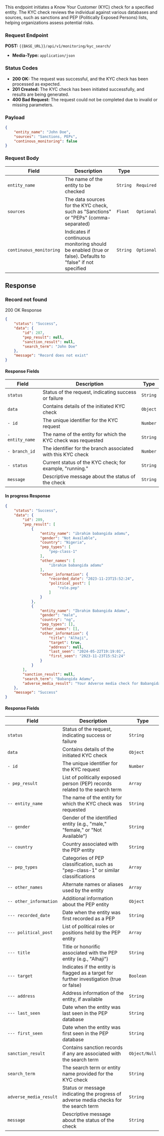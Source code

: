 This endpoint initiates a Know Your Customer (KYC) check for a specified entity. The KYC check reviews the individual against various databases and sources, such as sanctions and PEP (Politically Exposed Persons) lists, helping organizations assess potential risks.

### Request Endpoint
**POST:** `{{BASE_URL}}/api/v1/monitoring/kyc_search/`

- **Media-Type:** `application/json`

### Status Codes

- **200 OK:** The request was successful, and the KYC check has been processed as expected.
- **201 Created:** The KYC check has been initiated successfully, and results are being generated.
- **400 Bad Request:** The request could not be completed due to invalid or missing parameters.

### Payload
```json
{
	"entity_name": "John Doe",
	"sources": "Sanctions, PEPs",
	"continous_monitoring": false
}
```


### Request Body
| Field               | Description                                                                                                    | Type    |           |
|---------------------|----------------------------------------------------------------------------------------------------------------|---------|-----------|
| `entity_name`       | The name of the entity to be checked                                                                          | `String` | `Required`|
| `sources`           | The data sources for the KYC check, such as "Sanctions" or "PEPs" (comma-separated)                           | `Float`  | `Optional`|
| `continuous_monitoring`| Indicates if continuous monitoring should be enabled (true or false). Defaults to "false" if not specified | `String` | `Optional`|


## Response
### Record not found 
200 OK Response
```json
{
    "status": "Success",
    "data": {
        "id": 287,
        "pep_result": null,
        "sanction_result": null,
        "search_term": "John Doe"
    },
    "message": "Record does not exist"
}
```

#### Response Fields
| Field               | Description                                                              | Type   |
|---------------------|--------------------------------------------------------------------------|--------|
| `status`            | Status of the request, indicating success or failure                     | `String` |
| `data`              | Contains details of the initiated KYC check                              | `Object` |
| `- id`              | The unique identifier for the KYC request                                 | `Number` |
| `- entity_name`     | The name of the entity for which the KYC check was requested             | `String` |
| `- branch_id`       | The identifier for the branch associated with this KYC check             | `Number` |
| `- status`         | Current status of the KYC check; for example, "running."                 | `String` |
| `message`          | Descriptive message about the status of the check                        | `String` |

#### In progress Response
```json
{
    "status": "Success",
    "data": {
        "id": 289,
        "pep_result": [
            {
                "entity_name": "ibrahim babangida adamu",
                "gender": "Not Available",
                "country": "Nigeria",
                "pep_types": [
                    "pep-class-1"
                ],
                "other_names": [
                    "ibrahim babangida adamu"
                ],
                "other_information": {
                    "recorded_date": "2023-11-23T15:52:24",
                    "political_post": [
                        "role.pep"
                    ]
                }
            },
            {
                "entity_name": "Ibrahim Babangida Adamu",
                "gender": "male",
                "country": "ng",
                "pep_types": [],
                "other_names": [],
                "other_information": {
                    "title": "Alhaji",
                    "target": true,
                    "address": null,
                    "last_seen": "2024-05-22T19:19:01",
                    "first_seen": "2023-11-23T15:52:24"
                }
            }
        ],
        "sanction_result": null,
        "search_term": "Babangida Adamu",
        "adverse_media_result": "Your Adverse media check for Babangida Adamu has commenced. You will be notified as soon as the results are available."
    },
    "message": "Success"
}
```

#### Response Fields
| Field               | Description                                                                         | Type   |
|---------------------|-------------------------------------------------------------------------------------|--------|
| `status`            | Status of the request, indicating success or failure                                | `String` |
| `data`              | Contains details of the initiated KYC check                                         | `Object` |
| `- id`              | The unique identifier for the KYC request                                           | `Number` |
| `- pep_result`      | List of politically exposed person (PEP) records related to the search term         | `Array` |
| `-- entity_name`    | The name of the entity for which the KYC check was requested                        | `String` |
| `-- gender`         | Gender of the identified entity (e.g., "male," "female," or "Not Available")        | `String` |
| `-- country`        | Country associated with the PEP entity                                              | `String` |
| `-- pep_types`      | Categories of PEP classification, such as "pep-class-1" or similar classifications  | `Array` |
| `-- other_names`    | Alternate names or aliases used by the entity                                       | `Array` |
| `-- other_information`| Additional information about the PEP entity                                       | `Object` |
| `--- recorded_date` | Date when the entity was first recorded as a PEP                                    | `String` |
| `--- political_post`| List of political roles or positions held by the PEP entity                         | `Array` |
| `--- title`         | Title or honorific associated with the PEP entity (e.g., "Alhaji")                  | `String` |
| `--- target`        | Indicates if the entity is flagged as a target for further investigation (true or false) | `Boolean` |
| `--- address`       | Address information of the entity, if available                                     | `String` |
| `--- last_seen`     | Date when the entity was last seen in the PEP database                              | `String` |
| `--- first_seen`    | Date when the entity was first seen in the PEP database                             | `String` |
| `sanction_result`   | Contains sanction records if any are associated with the search term                | `Object/Null` |
| `search_term`       | The search term or entity name provided for the KYC check                           | `String` |
| `adverse_media_result`| Status or message indicating the progress of adverse media checks for the search term| `String` |
| `message`          | Descriptive message about the status of the check                                    | `String` |
